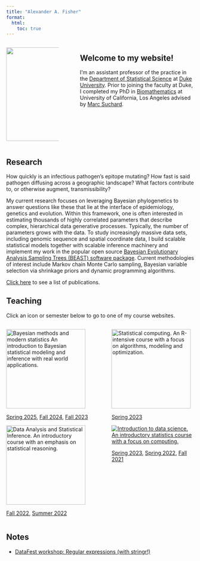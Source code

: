 ```yaml
---
title: "Alexander A. Fisher"
format:
  html:
    toc: true
---
```


::: columns
::: {.column width="30%"}
![](img/headshot-circle.png){fig-align="center" width="250"}
:::
::: {.column width="3%"}
:::
::: {.column width="65%"}

## Welcome to my website!
I'm an assistant professor of the practice in the [Department of Statistical Science](https://stat.duke.edu/) at [Duke University](https://duke.edu/). Prior to joining the faculty at Duke, I completed my PhD in [Biomathematics](https://compmed.ucla.edu/) at University of California, Los Angeles advised by [Marc Suchard](https://suchard-group.github.io/).
:::
:::


<!-- ::: columns -->


<!-- ::: {.column width="30%"} -->
<!-- ::: -->

<!-- ::: {.column width="30%"} -->
<!-- ![](img/headshot2.jpg){fig-align="left" width="250"} -->
<!-- ![](img/headshot-circle.png){fig-align="center" width="250"} -->

<!-- I'm an assistant professor of the practice in the [Department of Statistical Science](https://stat.duke.edu/) at [Duke University](https://duke.edu/). Prior to joining the faculty at Duke, I completed my PhD in [Biomathematics](https://compmed.ucla.edu/) at University of California, Los Angeles advised by [Marc Suchard](https://suchard-group.github.io/). -->

<!-- ::: -->

<!-- ::: -->

<!-- ![](img/headshot2.jpg){fig-align="center" width="250"} -->

<!-- I'm an assistant professor of the practice in the [Department of Statistical Science](https://stat.duke.edu/) at [Duke University](https://duke.edu/). Prior to joining the faculty at Duke, I completed my PhD in [Biomathematics](https://compmed.ucla.edu/) at University of California, Los Angeles advised by [Marc Suchard](https://suchard-group.github.io/). -->

## Research

How quickly is an infectious pathogen's epitope mutating? How fast is said pathogen diffusing across a geographic landscape? What factors contribute to, or otherwise augment, transmissibility?

My current research focuses on leveraging Bayesian phylogenetics to answer questions like these that lie at the interface of epidemiology, genetics and evolution. Within this framework, one is often interested in estimating thousands of highly correlated parameters that describe complex, hierarchical data generative processes. Typically, the number of parameters grows with the data. To study increasingly massive data sets, including genomic sequence and spatial coordinate data, I build scalable statistical models together with scalable inference machinery and implement my work in the popular open source [Bayesian Evolutionary Analysis Sampling Trees (BEAST) software package](https://beast.community/). Current methodologies of interest include Markov chain Monte Carlo sampling, Bayesian variable selection via shrinkage priors and dynamic programming algorithms.

[Click here](https://scholar.google.com/citations?user=kogHKY4AAAAJ&hl=en) to see a list of publications.

## Teaching

Click an icon or semester below to go to one of my course websites.

<!-- [![Data Analysis and Statistical Inference. An introductory course with an emphasis on statistical reasoning.](img/sta101.png){width="212"}](https://sta101-fa22.netlify.app/)  -->

<!-- [![Introduction to data science. An introductory statistics course with a focus on computing.](img/sta199.png)](https://sta199-sp22-003.netlify.app/)  -->

<!-- [![Statistical computing. An R-intensive course with a focus on algorithms, modeling and optimization.](img/sta323.png){width="212"}](https://sta323-sp23.github.io/) -->

::: columns
::: {.column width="47%"}

[![Bayesian methods and modern statistics An introduction to Bayesian statistical modeling and inference with real world applications.](img/sta360.png){width="212"}](https://sta360-fa24.github.io/)

<p align="center">

[Spring 2025](https://sta360-sp25.github.io), [Fall 2024](https://sta360-fa24.github.io/), [Fall 2023](https://sta360-fa23.github.io/)

</p>



[![Data Analysis and Statistical Inference. An introductory course with an emphasis on statistical reasoning.](img/sta101.png){width="212"}](https://sta101-fa22.netlify.app/)

<p align="center">

[Fall 2022](https://sta101-fa22.netlify.app/), [Summer 2022](https://sta101.github.io/)

</p>

:::



::: {.column width="4%"}
:::

::: {.column width="47%"}
[![Statistical computing. An R-intensive course with a focus on algorithms, modeling and optimization.](img/sta323.png){width="212"}](https://sta323-sp23.github.io/)

<p align="center">

[Spring 2023](https://sta323-sp23.github.io/)

</p>

[![Introduction to data science. An introductory statistics course with a focus on computing.](img/sta199.png)](https://sta199-sp22-003.netlify.app/)

<p align="center">

[Spring 2023](https://sta199-sp23-1.github.io/), [Spring 2022](https://sta199-sp22-003.netlify.app/), [Fall 2021]()

</p>

<!-- <p align="center"> -->

<!-- **University of North Carolina**   -->

<!-- Mario Giacomazzo   [mgiacoma@email.unc.edu](mailto:mgiacoma@email.unc.edu) -->

<!-- </p> -->
:::

<!-- ::: {.column width="2%"} -->

<!-- ::: -->

<!-- ::: {.column width="30%"} -->

<!-- [![Statistical computing. An R-intensive course with a focus on algorithms, modeling and optimization.](img/sta323.png){width="212"}](https://sta323-sp23.github.io/) -->

<!-- <p align="center"> -->

<!-- **North Carolina State University**   -->

<!-- Elijah Meyer [esmeyer2@ncsu.edu](mailto:esmeyer2@ncsu.edu) -->

<!-- </p> -->

<!-- ::: -->
:::

## Notes

-   [DataFest workshop: Regular expressions (with stringr!)](/slides/regexp.html)
